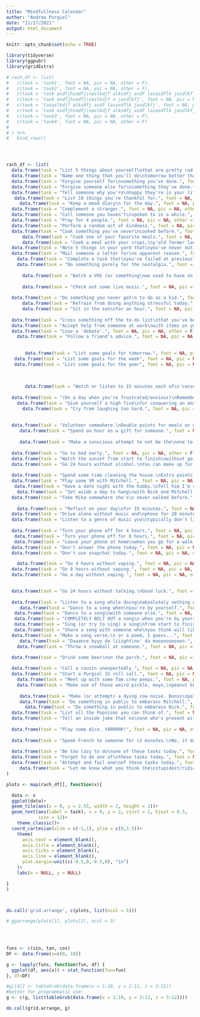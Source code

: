 ```yaml
---
title: "Mindfullness Calendar"
author: "Andrew Purgiel"
date: "11/17/2021"
output: html_document
---
```


```r
knitr::opts_chunk$set(echo = TRUE)
```

```r
library(tidyverse)
library(ggpubr)
library(gridExtra)
```

```r
# rach_df <- list(
#   c(task = 'task1', foot = NA, pic = NA, other = F),
#   c(task = 'task2', foot = NA, pic = NA, other = F),
#   c(task = 'task asdfjhsadfj\naslkdjf alksdfj asdf lasasdflk jasdlkfj', foot = NA, pic = NA, other = F),
#   c(task = 'task asdfjhsadfj\naslkdjf a jasdlkfj', foot = NA, pic = NA, other = F),
#   c(task = 'tasaslkdjf alksdfj asdf lasasdflk jasdlkfj', foot = NA, pic = NA, other = F),
#   c(task = 'task asdfjhsadfj\naslkdjf alksdfj asdf lasasdflk jasdlkfj', foot = NA, pic = NA, other = F),
#   c(task = 'task3', foot = NA, pic = NA, other = F),
#   c(task = 'task4', foot = NA, pic = NA, other = F)
# 
# ) %>%
#   bind_rows()




rach_df <- list(
  data.frame(task = "List 5 things about yourself\nthat are pretty rad.", foot = NA, pic = NA, other = F),
  data.frame(task = "Name one thing that you'll do\ntomorrow better than you did today.", foot = NA, pic = NA, other = F),
  data.frame(task = "Forgive yourself for\nsomething you've done.", foot = NA, pic = NA, other = F),
  data.frame(task = "Forgive someone else for\nsomething they've done.", foot = NA, pic = NA, other = F),
  data.frame(task = "Tell someone why you're\nhappy they're in your life.", foot = NA, pic = NA, other = F),  
   data.frame(task = "List 10 things you're thankful for.", foot = NA, pic = NA, other = F),
     data.frame(task = "Keep a mood diary\n for the day.", foot = NA, pic = NA, other = F),
  data.frame(task = "Complement a stranger.", foot = NA, pic = NA, other = F),    
  data.frame(task = "Call someone you haven't\nspoken to in a while.", foot = NA, pic = NA, other = F),    
  data.frame(task = "Pray for 4 people.", foot = NA, pic = NA, other = F),    
  data.frame(task = "Perform a random act of kindness.", foot = NA, pic = NA, other = F),
  data.frame(task = "Cook something you've never\ncooked before.", foot = NA, pic = NA, other = F),
      data.frame(task = "Cook one of your favorite meals.", foot = NA, pic = NA, other = F),
      data.frame(task = "Cook a meal with your crops,\ny'old farmer lady.", foot = NA, pic = NA, other = F),
  data.frame(task = "Note 5 things in your yard that\nyou've never noticed before.", foot = NA, pic = NA, other = F),    
  data.frame(task = "Mail someone a letter for\no apparent reason.", foot = NA, pic = NA, other = F),
    data.frame(task = "Complete a task that\nyou've failed at previously.", foot = NA, pic = NA, other = F),  
    data.frame(task = "Do something purely for the nostalgia.", foot = NA, pic = NA, other = F),  
  
      data.frame(task = "Watch a VHS (or something\nwe used to have on VHS).", foot = NA, pic = NA, other = F), 
  
      data.frame(task = "Check out some live music.", foot = NA, pic = NA, other = F),
  
  data.frame(task = "Do something you never got\n to do as a kid.", foot = NA, pic = NA, other = F),
      data.frame(task = "Refrain from doing anything stressful today.", foot = NA, pic = NA, other = F),
      data.frame(task = "Sit in the sun\nfor an hour.", foot = NA, pic = NA, other = F),
  
  data.frame(task = "Cross something off the to-do list\nthat you've been putting off.", foot = NA, pic = NA, other = F),
  data.frame(task = "Accept help from someone at work\nwith items on your to-do list.", foot = NA, pic = NA, other = F),
  data.frame(task = "Lose a 'debate'.", foot = NA, pic = NA, other = F),
    data.frame(task = "Follow a friend's advice.", foot = NA, pic = NA, other = F),
  
  
       data.frame(task = "List some goals for tomorrow.", foot = NA, pic = NA, other = F),
   data.frame(task = "List some goals for the week", foot = NA, pic = NA, other = F),
   data.frame(task = "List some goals for the year", foot = NA, pic = NA, other = F),
  
  
  
       data.frame(task = "Watch or listen to 15 minutes each of\n'conservative' and 'liberal' news.", foot = NA, pic = NA, other = F),
  
  data.frame(task = "(On a day when you're frustrated/anxious)\nRemember the feeling is always temporary.", foot = NA, pic = NA, other = F),  
    data.frame(task = "Give yourself a high five\nfor conquering an anxiety attack.\nFrick yeah, buddy.", foot = NA, pic = NA, other = F),
      data.frame(task = "Cry from laughing too hard.", foot = NA, pic = NA, other = F),
  
  
  data.frame(task = "Volunteer somewhere.\nDouble points for meals on wheels.", foot = NA, pic = NA, other = F),
     data.frame(task = "Spend an hour on a gift for someone.", foot = NA, pic = NA, other = F),  
  
     data.frame(task = "Make a conscious attempt to not be the\none to break an awkward silence.", foot = NA, pic = NA, other = F),  
  
  data.frame(task = "Go to bed early.", foot = NA, pic = NA, other = F),
  data.frame(task = "Watch the sunset from start to finish\nwithout going blind.", foot = NA, pic = NA, other = F),
  data.frame(task = "Go 24 hours without alcohol.\nYou can make up for it tomorrow.", foot = NA, pic = NA, other = F),
  
  data.frame(task = "Spend some time cleaning the house.\nExtra points if done with Nick and Mitchell.", foot = NA, pic = NA, other = F),  
  data.frame(task = "Play some VR with Mitchell.", foot = NA, pic = NA, other = F),  
   data.frame(task = "Have a date night with the hubby.\nTell him I'm sorry for missing it.", foot = NA, pic = NA, other = F),
    data.frame(task = "Set aside a day to hang\nwith Nick and Mitchell.", foot = NA, pic = NA, other = F),
  data.frame(task = "Take Mika somewhere she's\n never walked before.", foot = NA, pic = NA, other = F),  
  
    data.frame(task = "Reflect on your day\nfor 15 minutes.", foot = NA, pic = NA, other = F),
  data.frame(task = "Drive alone without music and\nphone for 20 minutes.", foot = NA, pic = NA, other = F),
  data.frame(task = "Listen to a genre of music you\ntypically don't listen to.", foot = NA, pic = NA, other = F),
  
  data.frame(task = "Turn your phone off for 4 hours.", foot = NA, pic = NA, other = F),
   data.frame(task = "Turn your phone off for 8 hours.", foot = NA, pic = NA, other = F),
   data.frame(task = "Leave your phone at home\nwhen you go for a walk.", foot = NA, pic = NA, other = F),  
  data.frame(task = "Don't answer the phone today.", foot = NA, pic = NA, other = F),
  data.frame(task = "Don't use snapchat today.", foot = NA, pic = NA, other = F),

    data.frame(task = "Go 4 hours without vaping.", foot = NA, pic = NA, other = F),
  data.frame(task = "Go 8 hours without vaping.", foot = NA, pic = NA, other = F),
  data.frame(task = "Go a day without vaping.", foot = NA, pic = NA, other = F),

  
  data.frame(task = "Go 24 hours without talking.\nGood luck.", foot = NA, pic = NA, other = F),  
  
  data.frame(task = "Listen to a song while doing\nabsolutely nothing else.", foot = NA, pic = NA, other = F),
     data.frame(task = "Dance to a song when\nyou're by yourself.", foot = NA, pic = NA, other = F),
   data.frame(task = "Dance to a song\nwith someone else.", foot = NA, pic = NA, other = F),
   data.frame(task = "COMPLETELY BELT OUT a song\n when you're by yourself.", foot = NA, pic = NA, other = F),  
   data.frame(task = "Sing (or try to sing) a song\nfrom start to finish.", foot = NA, pic = NA, other = F),
   data.frame(task = "Share a song with someone who\nyou think will like it.", foot = NA, pic = NA, other = F),
  data.frame(task = "Make a song verse,\n or a poem, I guess...", foot = NA, pic = NA, other = F),  
     data.frame(task = "Daaance byyy da liiight\no' da moooooooooon.", foot = NA, pic = NA, other = F),
    data.frame(task = "Throw a snowball at someone.", foot = NA, pic = NA, other = F),

  data.frame(task = "Drink some beer\non the porch.", foot = NA, pic = NA, other = F),
  
  data.frame(task = "Call a cousin unexpectedly.", foot = NA, pic = NA, other = F),
  data.frame(task = "Start a Purgiel 15 roll call.", foot = NA, pic = NA, other = F),
    data.frame(task = "Meet up with some Tam crew peeps.", foot = NA, pic = NA, other = F),
    data.frame(task = "Make one of those weird pickle, mayo,\npeanut butter, cheese+dorrito sammiches.", foot = NA, pic = NA, other = F),
  
     data.frame(task = "Make (or attempt) a dying cow noise. Bonus\npoints if done while pikcing up Mitchell.", foot = NA, pic = NA, other = F),
     data.frame(task = "Do something in public to embarass Mitchell.", foot = NA, pic = NA, other = F),
       data.frame(task = "Do something in public to embarass Nick.", foot = NA, pic = NA, other = F),
  data.frame(task = "List all the Popsisms you can think of.", foot = NA, pic = NA, other = F),
  data.frame(task = "Tell an inside joke that no\none who's present will get.", foot = NA, pic = NA, other = F),
  
  data.frame(task = "Play some dice. YARRRRR!", foot = NA, pic = NA, other = F),
  
  data.frame(task = "Speak French to someone for >2 minutes.\nNo, it doesn't have to make sense.", foot = NA, pic = NA, other = F),
 
  data.frame(task = "Be too lazy to do\none of these tasks today.", foot = NA, pic = NA, other = F),  
  data.frame(task = "Forget to do one of\nthese tasks today.", foot = NA, pic = NA, other = F),
  data.frame(task = "Attempt and fail one\nof these tasks today.", foot = NA, pic = NA, other = F),
     data.frame(task = "Let me know what you think the\nstupidest/ridiculousest task on here is.", foot = NA, pic = NA, other = F)
)

```



```r

plots <- map(rach_df[], function(x){

  data <- x
  ggplot(data)+
  geom_tile(aes(x = 0, y = 2.55, width = 2, height = 1))+
  geom_text(aes(label = task), x = 0, y = 2, vjust = 1, hjust = 0.5,
            size = 12)+
    theme_classic()+
  coord_cartesian(xlim = c(-1,1), ylim = c(0,3.5))+
    theme(
      axis.text = element_blank(),
      axis.title = element_blank(),
      axis.ticks = element_blank(),
      axis.line = element_blank(),
      plot.margin=unit(c(-0.5,0,-0.5,0), "in")
    )+
    labs(x = NULL, y = NULL)

}
)



do.call('grid.arrange', c(plots, list(ncol = 5)))

# ggarrange(plots[1], plots[2], ncol = 3)
  
  



```


```r

funs <- c(sin, tan, cos)
DF <- data.frame(x=c(0, 10))

g <- lapply(funs, function(fun, df) {
  ggplot(df, aes(x)) + stat_function(fun=fun)
}, df=DF)

#g[[4]] <- tableGrob(data.frame(x = 1:10, y = 2:11, z = 3:12))
#better for programmatic use:
g <- c(g, list(tableGrob(data.frame(x = 1:10, y = 2:11, z = 3:12))))

do.call(grid.arrange, g)
```

